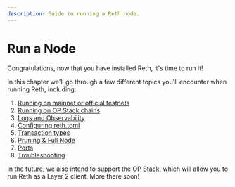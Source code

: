 ```yaml
---
description: Guide to running a Reth node.
---
```


# Run a Node

Congratulations, now that you have installed Reth, it's time to run it!

In this chapter we'll go through a few different topics you'll encounter when running Reth, including:

1. [Running on mainnet or official testnets](/run/ethereum)
1. [Running on OP Stack chains](/run/opstack)
1. [Logs and Observability](/run/monitoring)
1. [Configuring reth.toml](/run/configuration)
1. [Transaction types](/run/faq/transactions)
1. [Pruning & Full Node](/run/faq/pruning)
1. [Ports](/run/faq/ports)
1. [Troubleshooting](/run/faq/troubleshooting)

In the future, we also intend to support the [OP Stack](https://docs.optimism.io/get-started/superchain), which will allow you to run Reth as a Layer 2 client. More there soon!
